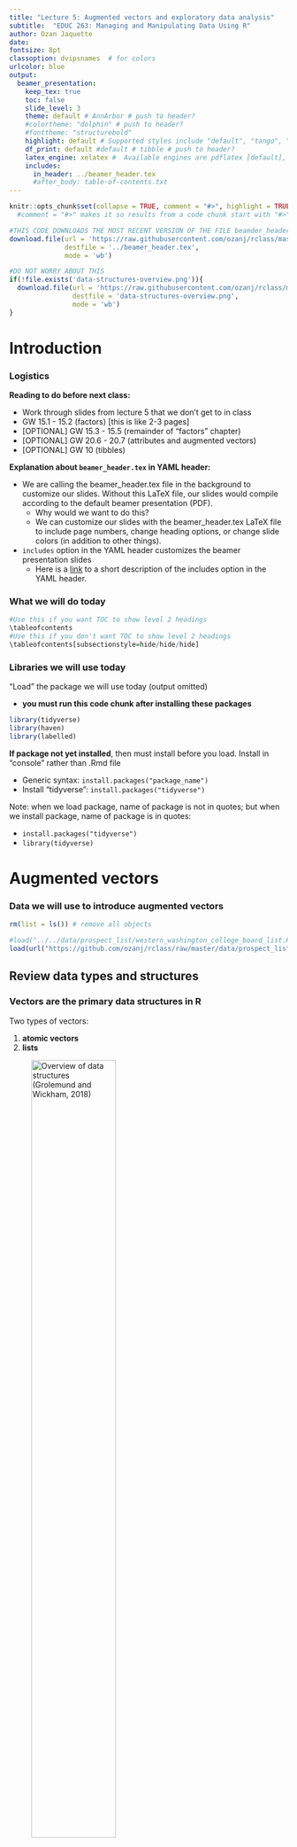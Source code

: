 ```yaml
---
title: "Lecture 5: Augmented vectors and exploratory data analysis"
subtitle:  "EDUC 263: Managing and Manipulating Data Using R"
author: Ozan Jaquette
date: 
fontsize: 8pt
classoption: dvipsnames  # for colors
urlcolor: blue
output:
  beamer_presentation:
    keep_tex: true
    toc: false
    slide_level: 3
    theme: default # AnnArbor # push to header?
    #colortheme: "dolphin" # push to header?
    #fonttheme: "structurebold"
    highlight: default # Supported styles include "default", "tango", "pygments", "kate", "monochrome", "espresso", "zenburn", and "haddock" (specify null to prevent syntax highlighting); push to header
    df_print: default #default # tibble # push to header?    
    latex_engine: xelatex #  Available engines are pdflatex [default], xelatex, and lualatex; The main reasons you may want to use xelatex or lualatex are: (1) They support Unicode better; (2) It is easier to make use of system fonts.
    includes:
      in_header: ../beamer_header.tex
      #after_body: table-of-contents.txt 
---
```


```r
knitr::opts_chunk$set(collapse = TRUE, comment = "#>", highlight = TRUE)
  #comment = "#>" makes it so results from a code chunk start with "#>"; default is "##"
```

```r
#THIS CODE DOWNLOADS THE MOST RECENT VERSION OF THE FILE beamder_header.tex AND SAVES IT TO THE DIRECTORY ONE LEVEL UP FROM THIS .RMD LECTURE FILE
download.file(url = 'https://raw.githubusercontent.com/ozanj/rclass/master/lectures/beamer_header.tex', 
              destfile = '../beamer_header.tex',
              mode = 'wb')
```

```r
#DO NOT WORRY ABOUT THIS
if(!file.exists('data-structures-overview.png')){
  download.file(url = 'https://raw.githubusercontent.com/ozanj/rclass/master/lectures/lecture5/data-structures-overview.png', 
                destfile = 'data-structures-overview.png',
                mode = 'wb')
}
```

# Introduction


### Logistics

__Reading to do before next class:__

- Work through slides from lecture 5 that we don't get to in class
- GW 15.1 - 15.2 (factors) [this is like 2-3 pages]
- [OPTIONAL] GW 15.3 - 15.5 (remainder of "factors" chapter)
- [OPTIONAL] GW 20.6 - 20.7 (attributes and augmented vectors)
- [OPTIONAL] GW 10 (tibbles)

__Explanation about `beamer_header.tex` in YAML header:__

- We are calling the beamer_header.tex file in the background to customize our slides. Without this LaTeX file, our slides would compile according to the default beamer presentation (PDF).  
    - Why would we want to do this?  
    - We can customize our slides with the beamer_header.tex LaTeX file to include page numbers, change heading options, or change slide colors (in addition to other things). 
- `includes` option in the YAML header customizes the beamer presentation slides  
    - Here is a [link](https://bookdown.org/yihui/rmarkdown/pdf-document.html#latex-options) to a short description of the includes option in the YAML header.  



### What we will do today

\tableofcontents

```r
#Use this if you want TOC to show level 2 headings
\tableofcontents
#Use this if you don't want TOC to show level 2 headings
\tableofcontents[subsectionstyle=hide/hide/hide]
```

### Libraries we will use today

"Load" the package we will use today (output omitted)

- __you must run this code chunk after installing these packages__
```r
library(tidyverse)
library(haven)
library(labelled)
```
__If package not yet installed__, then must install before you load. Install in "console" rather than .Rmd file

- Generic syntax: `install.packages("package_name")`
- Install "tidyverse": `install.packages("tidyverse")`

Note: when we load package, name of package is not in quotes; but when we install package, name of package is in quotes:

- `install.packages("tidyverse")`
- `library(tidyverse)`

# Augmented vectors

### Data we will use to introduce augmented vectors

```r
rm(list = ls()) # remove all objects

#load("../../data/prospect_list/western_washington_college_board_list.RData")
load(url("https://github.com/ozanj/rclass/raw/master/data/prospect_list/wwlist_merged.RData"))

```

## Review data types and structures

### __Vectors__ are the primary data structures in R

\medskip

Two types of vectors:

1. __atomic vectors__
1. __lists__

\medskip

![Overview of data structures (Grolemund and Wickham, 2018)](data-structures-overview.png){width=60%}

### Review data structures: atomic vectors


\medskip An __atomic vector__ is a collection of values

- each value in an atomic vector is an __element__
- all elements within vector must have same __data type__

```r
(a <- c(1,2,3)) # parentheses () assign and print object in one step
length(a)
typeof(a)
str(a)
```

Can assign __names__ to vector elements, creating a __named atomic vector__

```r
(b <- c(v1=1,v2=2,v3=3))
length(b)
typeof(b)
str(b)
```

### Review data structures: lists

\medskip

- Like atomic vectors, __lists__ are objects that contain __elements__
- However, __data type__ can differ across elements within a list
    - an element of a list can be another list


```r
list_a <- list(1,2,"apple")
typeof(list_a)
length(list_a)
str(list_a)

list_b <- list(1, c("apple", "orange"), list(1, 2))
length(list_b)
str(list_b)
```

### Review data structures: lists

Like atomic vectors, elements within a list can be named, thereby creating a __named list__

```r
# not named
str(list_b) 

# named
list_c <- list(v1=1, v2=c("apple", "orange"), v3=list(1, 2, 3))
str(list_c) 
```

### Review data structures: a data frame is a list

A __data frame__ is a list with the following characteristics:

- All the elements must be __vectors__ with the same __length__
- Data frames are __augmented lists__ because they have additional __attributes__ [described later]

```r
#a regular list
list_d <- list(col_a = c(1,2,3), col_b = c(4,5,6), col_c = c(7,8,9))
typeof(list_d)
str(list_d)

#a data frame
df_a <- data.frame(col_a = c(1,2,3), col_b = c(4,5,6), col_c = c(7,8,9))
typeof(df_a)
str(df_a)
```
## Attributes and augmented vectors

### Atomic vectors versus augmented vectors

__Atomic vectors__ [our focus so far]

- I think of atomic vectors as "just the data"
- Atomic vectors are the building blocks for augmented vectors

__Augmented vectors__

- __Augmented vectors__ are atomic vectors with additional __attributes__ attached

__Attributes__

- __Attributes__ are additional "metadata" that can be attached to any object (e.g., vector or list)
- Examples of some important attributes in R:
    - __Names__: name the elements of a vector (e.g., variable names)
    - __value labels__: character labels (e.g., "Charter School") attached to numeric values
    - __Object class__: How object should be treated by object oriented programming language [discussed below]

__Main takaway__:

- Augmented vectors are atomic vectors (just the data) with additional attributes attached

### Attributes in vectors

Identify attributes in any object using the `attributes()` function

```r
#vector with no attributes
vector1 <- c(1,2,3,4)
vector1
attributes(vector1)

#vector with name attributes
vector2 <- c(a = 1, b= 2, c= 3, d = 4)
vector2
attributes(vector2)
```


### Attributes in lists

```r
#no attributes
list1 <- list(c(1,2,3), c(4,5,6))
attributes(list1)

#list with attributes
list2 <- list(col_a = c(1,2,3), col_b = c(4,5,6))
str(list2)
attributes(list2)

#data frame with attributes
list3 <- data.frame(col_a = c(1,2,3), col_b = c(4,5,6))
str(list3)
attributes(list3)
```
## Object class

### Object class

\medskip 
Every object in R has a __class__

- Object class defines rules for how object can be treated by object oriented programming language (e.g., which functions you can apply to object)
- class is an __attribute__ of an object

Identify the class of an object using the `class()` function
```r
(vector2 <- c(a = 1, b= 2, c= 3, d = 4))
class(vector2)
```

When I encounter a new object I often investigate object by applying `typeof()`, `class()`, and `attributes()` functions to that object
```r
vector2
typeof(vector2)
class(vector2)
attributes(vector2)
```

### Object class

Why is __class__ important?

- Specific functions usually work with only particular __classes__ of objects
    - e.g., "date"" functions usually only work on objects with a date class
    - "string" functions usually only work with on objects with a character class
    - Functions that do mathematical computation usually work on objects with a numeric class
- Note: functions care about object __class__, not object __type__

object with `numeric` class (output omitted)
```r
str(wwlist)

typeof(wwlist$med_inc_zip)
class(wwlist$med_inc_zip)
sum(wwlist$med_inc_zip[1:10], na.rm = TRUE) # numeric function

# load library with date functions
library(lubridate)
#Sys.setenv(TZ="America/Los_Angeles") #setting time zone to Los Angeles time
year(wwlist$med_inc_zip[1:10]) # date function
```
### Object class

Why is __class__ important?

- Specific functions usually work with only particular __classes__ of objects
- Note: functions care about object __class__, not object __type__

Object with `character` class
```r
str(wwlist$hs_city)
typeof(wwlist$hs_city)
class(wwlist$hs_city)

tolower(wwlist$hs_city[1:10]) # string function
sum(wwlist$hs_city, na.rm = TRUE) # numeric function
```


Object with a date class
```r
typeof(wwlist$receive_date)
class(wwlist$receive_date)

year(wwlist$receive_date[1:10]) # date function
sum(wwlist$receive_date) # numeric function

```

### Class and object oriented programming

Definition of object oriented programming from this [LINK](https://www.webopedia.com/TERM/O/object_oriented_programming_OOP.html)

> "Object-oriented programming (OOP) refers to a type of computer programming in which programmers define not only the data type of a data structure, but also the types of operations (functions) that can be applied to the data structure."

Object __class__ is fundamental to object oriented programming because:

- object class determines which functions can be applied to the object
- object class also determines what those functions do to the object

Many different object classes exist in R

- we can also create our own classes
- but in this course we will work with classes that have been created by others

## Class == factor

### Factors

__Factors__ are an object _class_ used to display categorical data (e.g., marital status)

- A factor is an __augmented vector__ built by attaching a "levels" attribute to an (atomic) integer vectors

Usually, we would prefer a categorical variable (e.g., race, school type) to be a factor variable rather than a character variable

- So far in the course I have made all categorical variables character variables because we had not introduced factors yet

Below, I'll create a factor version of the character variable `ethn_code` 

- (don't worry about understanding this code; I'll explain it later)
```r
str(wwlist$ethn_code)
class(wwlist$ethn_code)
# create factor var; tidyverse approach
wwlist <- wwlist %>% mutate(ethn_code_fac = factor(ethn_code)) 
#wwlist$ethn_code_fac <- factor(wwlist$ethn_code) # base r approach

str(wwlist$ethn_code_fac)
```
### Factors

A factor is an __augmented vector__ built by attaching a "levels" attribute to an (atomic) integer vector

Compare (character) `ethn_code` to (factor) `ethn_code_fac` (output omitted)
```r
#character var
typeof(wwlist$ethn_code)
class(wwlist$ethn_code)
str(wwlist$ethn_code)
attributes(wwlist$ethn_code)

#factor var
typeof(wwlist$ethn_code_fac)
class(wwlist$ethn_code_fac)
str(wwlist$ethn_code_fac)
attributes(wwlist$ethn_code_fac)
```

__Main takeaway__

- `ethn_code_fac` has `type=integer` and `class=factor` because the variable has a "levels" attribute
- Underlying data are integers but levels attribute is used to display the data.
```r
wwlist$ethn_code_fac[1:4] # print first few obs of ethn_code_fac
```



### Working with factor variables

```r
attributes(wwlist$ethn_code_fac)
```
Refer to categories of a factor by the values of the __level attribute__ rather than the underlying values of the variable

__Task__

- count the number of prospects in object `wwlist` who identify as "white"
```r
# referring to variable value; this doesn't work
wwlist %>% filter(ethn_code_fac==10) %>% count 

#referring to value of level attribute; this works
wwlist %>% filter(ethn_code_fac=="white") %>% count 

```

### Working with factor variables

__Task__

- count the number of prospects in object `wwlist` who identify as "white"

If you want to refer to underlying values, then apply `as.integer()` function to the factor variable
```r
attributes(wwlist$ethn_code_fac)
wwlist %>% filter(as.integer(ethn_code_fac)==10) %>% count 
```
### How to identify the variable values associated with factor levels

Let's create a factor version of the character variable `psat_range`
```r
wwlist <- wwlist %>% mutate(psat_range_fac = factor(psat_range)) # create factor var;
```

Run below code in console rather than code chunk to see values associated with each factor
```r
wwlist %>% count(psat_range_fac)
attributes(wwlist$psat_range_fac)
```

Once you know values associated with factor, you can filter based on values
```r
wwlist %>% filter(as.integer(psat_range_fac)==4) %>% count()
```

Or you can just filter based on value of __factor levels__
```r
wwlist %>% filter(psat_range=="1270-1520") %>% count()
```

### Creating factor variables from character variables or from integer variables

See Appendix

### Factor student exercise   

1. After running the code below, use `typeof`, `class`, `str`, and `attributes` functions to check the new variable `receive_year`  
2. Create a factor variable from the input variable `receive_year` and name it `receive_year_fac`  
3. Run the same functions (`typeof`, `class`, etc.) from the first question using the new variable you created  
4. Get a count of `receive_year_fac`. __hint:__ you could also run this in the console to see values associated with each factor

Run this code to create a year variable from the input variable "receive_date"
```r
#wwlist %>% glimpse()

library(lubridate) #load library if you haven't already
wwlist <- wwlist %>%
  mutate(receive_year = year(receive_date)) #creating year variable with the lubricate package

#Check variable
wwlist %>% 
  count(receive_year)

wwlist %>%
  group_by(receive_year) %>% 
  count(receive_date)

```


### Factor student exercise solutions   
1. Use `typeof`, `class`, `str`, and `attributes` functions to check the new variable `receive_year`  
```r
typeof(wwlist$receive_year)
class(wwlist$receive_year)
str(wwlist$receive_year)
attributes(wwlist$receive_year) 
```

### Factor student exercise solutions  
2. Now create a factor variable from the input variable `receive_year` and name it `receive_year_fac` 
```r
# create factor var; tidyverse approach
wwlist <- wwlist %>%
  mutate(receive_year_fac = factor(receive_year))  

```

### Factor student exercise solutions 
3. Run the same functions (`typeof`, `class`, etc.) from the first question using the new variable you created  
```r
typeof(wwlist$receive_year_fac)
class(wwlist$receive_year_fac)
str(wwlist$receive_year_fac)
attributes(wwlist$receive_year_fac)   
```

### Factor student exercise solutions 
4. Get a count of `receive_year_fac`. __hint:__ you could also run this in the console to see values associated with each factor
```r
wwlist %>%
  count(receive_year_fac)
```


## Class == labelled

### Data we will use to introduce `labelled` class

High school longitudinal surveys from National Center for Education Statistics (NCES)

- Follow U.S. students from high school through college, labor market

We will be working with [High School Longitudinal Study of 2009 (HSLS:09)](https://nces.ed.gov/surveys/hsls09/index.asp)

- Follows 9th graders from 2009
- Data collection waves
      - Base Year (2009)
      - First Follow-up (2012)
      - 2013 Update (2013)
      - High School Transcripts (2013-2014)
      - Second Follow-up (2016)    

### `haven` package

[`haven`](https://haven.tidyverse.org/), which is part of __tidyverse__, "enables R to read and write various data formats" from the following statistical packages: 

- SAS
- SPSS
- Stata

When using `haven` to read data, resulting R objects have these characteristics:

- Are __tibbles__, a particular type of data frame we discuss future weeks
- Transform variables with "value labels" into the `labelled()` class [our focus today]
    - `labelled` is an object __class__ created by folks who created `haven` package
    - `labelled` is an object class, just like `factor` is an object class
    - `labelled` and `factor` classes are both viable alternatives for categorical variables
    - Helpful description of `labelled` class  [HERE](https://haven.tidyverse.org/articles/semantics.html)
- Dates and times converted to R date/time classes
- Character vectors not converted to factors

### `haven` package

Use `read_dta()` function from `haven` to import Stata dataset into R
```r
hsls <- read_dta(file="https://github.com/ozanj/rclass/raw/master/data/hsls/hsls_stu_small.dta")
```

Let's examine the data [you __must__ run this code chunk]
```r
names(hsls)
names(hsls) <- tolower(names(hsls)) # convert names to lowercase
names(hsls)

str(hsls) # ugh

str(hsls$s3classes)
attributes(hsls$s3classes)
typeof(hsls$s3classes)
class(hsls$s3classes)
```

### `labelled` package

Purpose of the `labelled` package is to work with data imported from SPSS/Stata/SAS using the `haven` package. 

- In particular, `labelled` package creates functions to work with objects that have `labelled` class
- From package documentation: "purpose of the `labelled` package is to provide functions to manipulate _metadata_ as variable labels, value labels and defined missing values using the `labelled` class and the `label` attribute introduced in `haven` package.
- More info on the `labelled` package: [LINK](https://cran.r-project.org/web/packages/labelled/vignettes/intro_labelled.html)

Functions in `labelled` package

- [Full list](https://www.rdocumentation.org/packages/labelled/versions/1.1.0)
- A couple relevant functions
    - `val_labels`: get or set variable _value labels_
    - `var_label`: get or set a _variable label_

```r
attributes(hsls$s3classes)

hsls %>% select(s3classes) %>% var_label()
hsls %>% select(s3classes) %>% val_labels()
```
### Core concepts for understanding `labelled` class [SKIP]

__atomic vectors (and lists)__ the underlying data

- data structures: vector or list
- data type: numeric (integer or double); character; logical
```r
typeof(hsls$s3classes)
```

__augmented vectors__ are atomic vectors with __attributes__ attached

__attributes__ are "metadata" attached to an object. Examples

- __names__: names of elements of a vector or list (e.g., variable names)
- __levels__: display output associated with values of a factor variable
- __class__: e.g., factor, labelled

```r
attributes(hsls$s3classes)
```
__class__ is an object oriented programming concept. The `class` of an object determines which functions can be applied to the object and what those functions do

- e.g., can't apply `sum()` to an object where `class=character`

### What is `labelled` class?

\medskip

- `labelled` is an object class created by the `haven` package for importing variables from SAS/SPSS/Stata that have __value labels__
- __value labels__ [in Stata] are labels attached to specific values of a variable:
    - e.g., variable value `1` attached to value label "married", `2`="single", `3`="divorced"
- Variables in an R data frame with `class==labelled`:
    - data `type` can be numeric(double) or character
    - To see `value labels` associated with each value:
        - `attr(data_frame_name$variable_name,"labels")`
        - e.g., `attr(hsls$s3classes,"labels")`

Let's investigate the attributes of `hsls$s3classes`
```r
typeof(hsls$s3classes)
class(hsls$s3classes)
str(hsls$s3classes)
attributes(hsls$s3classes)
```
use `attr(object_name,"attribute_name")` to refer to each attribute
```r
attr(hsls$s3classes,"label")
attr(hsls$s3classes,"labels")
attr(hsls$s3classes,"class")
attr(hsls$s3classes,"format.stata")
```

### Working with `labelled` class data

\medskip

Show variable labels (`var_label`); and show value labels (`val_labels`)
```r
hsls %>% select(s3classes,s3clglvl) %>% var_label #show variable label
hsls %>% select(s3classes,s3clglvl) %>% val_labels #show value labels
```

Create frequency tables with `labelled` class variables using `count()`

- Default setting is to show variable __values__ not __value labels__
```r
hsls %>% count(s3classes)
#investigate the object created
hsls_freq_temp <- hsls %>% count(s3classes)
hsls_freq_temp
rm(hsls_freq_temp)
```

To make frequency table show __value labels__ add `%>% as_factor()` to pipe

- `as_factor()` is function from `haven` that converts an object to a factor
```r
hsls %>% count(s3classes) %>% as_factor()
#investigate the object created
hsls_freq_temp <- hsls %>% count(s3classes)  %>% as_factor()
hsls_freq_temp
rm(hsls_freq_temp)
```
### Working with `labelled` class data

To isolate values of `labelled` class variables in `filter()` function:

- refer to variable __value__, not the __value label__

__Task__ 

- how many observations in var `s3classes` associated with "Unit non-response"
- how many observations in var `s3classes` associated with "Yes"

General steps to follow: 

1. investigate object
1. use filter to isolate desired observations

Investigate object
```r
class(hsls$s3classes)
hsls %>% select(s3classes,s3clglvl) %>% var_label #show variable label
hsls %>% count(s3classes) # freq table, values
hsls %>% count(s3classes) %>% as_factor() # freq table, value labels
```

filter specific values
```r
hsls %>% filter(s3classes==-8) %>% count() # -8 = unit non-response
hsls %>% filter(s3classes==1) %>% count() # 1 = yes
```

### Labelled student exercise

1. Get variable and value labels of `s3hs`  
2. Get a count of the variable showing the values and the value labels. __hint__ use factor()  
3. Filter if value is associated with "Missing"  
4. Filter if value is associated with "Missing" or "Unit non-response"

### Labelled student exercise solutions
1. Get variable and value labels of `s3hs` 
```r
hsls %>% 
  select(s3hs) %>% 
  var_label() 

hsls %>% 
  select(s3hs) %>% 
  val_labels()
```

### Labelled student exercise solutions
2. Get a count of the variable `s3hs` showing the value labels. __hint__ use factor()

```r
hsls %>% 
  count(s3hs) 

hsls %>% 
  count(s3hs) %>% 
  as_factor() 

```

### Labelled student exercise solutions
3. Filter if value is associated with "Missing"
```r
hsls %>%
  filter(s3hs== -9) %>% 
  count()
```

### Labelled student exercise solutions  
4. Filter if value is associated with "Missing" or "Unit non-response"
```r
hsls %>%
  filter(s3hs== -9 | s3hs== -8) %>% 
  count()
```


## Comparing labelled class to factor class

### Comparing `class==labelled` to `class==factor`

|  | `class==labelled` | `class==factor`
|---|----------|-------------|
| data type  |    numeric or character   | integer |
| name of value label attribute | labels | levels |
| refer to data using | variable values | levels attribute |

    
### Converting `class==labelled` to `class==factor`

The `as_factor()` function from `haven` package converts variables with `class==labelled` to `class==factor`

- Can be used for descriptive statistics
```r
hsls %>% select(s3classes) %>% count(s3classes) %>% as_factor()
```

- Can create object with some or all `labelled` vars converted to `factor`
```r
hsls_f <- as_factor(hsls,only_labelled = TRUE)
```

Let's examine this object
```r
glimpse(hsls_f)
hsls_f %>% select(s3classes,s3clglvl) %>% str()
typeof(hsls_f$s3classes)
class(hsls_f$s3classes)
attributes(hsls_f$s3classes)

hsls_f %>% select(s3classes) %>% var_label()
hsls_f %>% select(s3classes) %>% val_labels()
```

### Working with `class==factor` data

Showing values associated with factor levels
```r
hsls_f %>% count(s3classes)
```

In code, refer `level` attribute not variable value
```r
hsls_f %>% filter(s3classes=="Yes") %>% count(s3classes)
```



# Exploratory data analysis (EDA)

### What is exploratory data analysis (EDA)?

The [Towards Data Science](https://towardsdatascience.com/exploratory-data-analysis-8fc1cb20fd15) website has a nice definition of EDA:

> "Exploratory Data Analysis refers to the critical process of performing initial investigations on data so as to discover patterns,to spot anomalies,to test hypothesis and to check assumptions with the help of summary statistics" 

__This course focuses on "data management":__

- investigating and cleaning data for the purpose of creating analysis variables
- Basically, everything that happens __before__ you conduct analyses

__I think about "exploratory data analysis for data quality"__

- Investigating values and patterns of variables from "input data"
- Identifying and cleaning errors or values that need to be changed
- Creating analysis variables
- Checking values of analysis variables agains values of input variables

### How we will teach exploratory data analysis

Will teach exploratory data analysis (EDA) in two sub-sections:

1. Introduce "Tools of EDA": 
    - Demonstrate code to investigate variables and relatioship between variables
    - I'll focus on the __tidyverse__ approach rather than __base R__    
    - Most of these tools are just the application of programming skills you have already learned
1. Provide "Guidelines for EDA"
    - Less about coding, more about practices you should follow and mentality necessary to ensure high data quality

## Tools for EDA


### Tools of EDA

__To do EDA for data quality, must master the following tools:__

- \medskip __Select, sort, filter, and print__ in order to see data patterns, anomolies
    - Select and sort particular values of particular variables
    - Print particular values of particular variables
- __One-way descriptive analyses__ (i.e,. focus on one variable)
    - Descriptive analyses for continuous variables
    - Descriptive analyses for discreet/categorical variables
- __Two-way descriptive analyses__ (relationship between two variables)
    - Categorical by categorical
    - Categorical by continuous
    - Continuous by continuous

Whenever using any of these tools, __pay close attention to missing values and how they are coded__

- Often, the "input" variables don't code missing values as `NA` 
- Especially when working with survey data, missing values coded as a negative number (e.g., `-9`,`-8`,`-4`) with different negative values representing different reasons for data being missing
- sometimes missing values coded as very high positive numbers
- Therefore, important to investigate input vars prior to creating analysis vars

### Tools of EDA

First, Let's create a smaller version of the HSLS:09 dataset
```r
#hsls %>% var_label()
hsls_small <- hsls %>%
  select(stu_id,x3univ1,x3sqstat,x4univ1,x4sqstat,s3classes,
         s3work,s3focus,s3clgft,s3workft,s3clgid,s3clgcntrl,
         s3clglvl,s3clgsel,s3clgstate,s3proglevel,x4evrappclg,
         x4evratndclg,x4atndclg16fb,x4ps1sector,x4ps1level,
         x4ps1ctrl,x4ps1select,x4refsector,x4reflevel,x4refctrl,
         x4refselect, x2sex,x2race,x2paredu,x2txmtscor,x4x2ses,x4x2sesq5)
```

```r
names(hsls_small)
hsls_small %>% var_label()
```


### Tools of EDA: select, sort, filter, and print

We've already know `select()`, `arrange()`, `filter()` 

\medskip Select, sort, and print specific vars
```r
#sort and print
hsls_small %>% arrange(desc(stu_id)) %>% 
  select(stu_id,x3univ1,x3sqstat,s3classes,s3clglvl)

#investigate variable attributes
hsls_small %>% arrange(desc(stu_id)) %>% 
  select(stu_id,x3univ1,x3sqstat,s3classes,s3clglvl) %>% str()

#print observations with value labels rather than variable values
hsls_small %>% arrange(desc(stu_id)) %>% 
  select(stu_id,x3univ1,x3sqstat,s3classes,s3clglvl) %>% as_factor()
```
Sometimes helpful to increase the number of observations printed
```r
class(hsls_small) #it's a tibble, which is the "tidyverse" version of a data frame
options(tibble.print_min=50) 
# execute this in console
hsls_small %>% arrange(desc(stu_id)) %>%
  select(stu_id,x3univ1,x3sqstat,s3classes,s3clglvl)
options(tibble.print_min=10) # set default printing back to 10 lines
```

### One-way descriptive stats for continuous vars, Base R approach [SKIP]

```r
mean(hsls_small$x2txmtscor)
sd(hsls_small$x2txmtscor)

#Careful: summary stats include value of -8!
min(hsls_small$x2txmtscor)
max(hsls_small$x2txmtscor)
```
Be careful with `NA` values
```r
#Create variable replacing -8 with NA
hsls_small_temp <- hsls_small %>% 
  mutate(x2txmtscorv2=ifelse(x2txmtscor==-8,NA,x2txmtscor))
hsls_small_temp %>% filter(is.na(x2txmtscorv2)) %>% count(x2txmtscorv2)

mean(hsls_small_temp$x2txmtscorv2)
mean(hsls_small_temp$x2txmtscorv2, na.rm=TRUE)
rm(hsls_small_temp)
```
### One-way descriptive stats for continuous vars, Tidyverse approach

Use `summarise_at()`, a variation of `summarise()`, to make descriptive stats

- explain `.args=list(na.rm=TRUE)` on following slides

__Task__:

- calculate descriptive stats for `x2txmtscor`, math test score
```r
#?summarise_at
hsls_small %>% select(x2txmtscor) %>% var_label()
hsls_small %>% 
  summarise_at(
    .vars = vars(x2txmtscor),
    .funs = funs(mean, sd, min, max, .args=list(na.rm=TRUE))
  )
```

### One-way descriptive stats for continuous vars, Tidyverse approach

Can calculate descriptive stats for more than one variable at a time

__Task__:

- calculate descriptive stats for `x2txmtscor`, math test score, and `x4x2ses`, socioeconomic index score


```r
hsls_small %>% select(x2txmtscor,x4x2ses) %>% var_label()

hsls_small %>% 
  summarise_at(
    .vars = vars(x2txmtscor,x4x2ses),
    .funs = funs(mean, sd, min, max, .args=list(na.rm=TRUE))
  )
```

### One-way descriptive stats for continuous vars, Tidyverse approach

"Input vars" in survey data often have negative values for missing/skips
```r
hsls_small %>% filter(x2txmtscor<0) %>% count(x2txmtscor)
```

R includes those negative values when calculating stats; you don't want this

- Solution: create version of variable that replaces negative values with `NA`
```r
hsls_small %>% mutate(x2txmtscor_na=ifelse(x2txmtscor<0,NA,x2txmtscor)) %>%
  summarise_at(
    .vars = vars(x2txmtscor_na),
    .funs = funs(mean, sd, min, max, .args=list(na.rm=TRUE))
  )
```
What if you didn't include `.args=list(na.rm=TRUE)`?
```r
hsls_small %>% mutate(x2txmtscor_na=ifelse(x2txmtscor<0,NA,x2txmtscor)) %>%
  summarise_at(
    .vars = vars(x2txmtscor_na),
    .funs = funs(mean, sd, min, max))
```


### One-way descriptive stats for continuous vars, Tidyverse approach

How to identify these missing/skip values if you don't have a codebook?

- `count()` combined with `filter()` helpful for finding extreme values of continuous vars, which are often associated with missing or skip

```r
#variable x2txmtscor
hsls_small %>% filter(x2txmtscor<0) %>% 
  count(x2txmtscor)

#variable s3clglvl
hsls_small %>% select(s3clglvl) %>% var_label()

hsls_small %>% filter(s3clglvl<0) %>%
  count(s3clglvl)
```

### One-way descriptive stats student exercise

1. Using the object `hsls`, identify variable type, variable class, and check the variable vakyes and value labels of `x4ps1start`
    - variable `x4ps1start` identifies month and year student first started postsecondary education
    - **Note**: This variable is a bit counterintuitive.
        - e.g., the value `201105` refers to May 2011
2. Get a frequency count of the variable `x4ps1start`  
3. Get a frequency count of the variable, but this time only observations that have negative values __hint__: use filter()  
4. Create a new version of the variable `x4ps1start_na` that replaces negative values with NAs and use `summarise_at()` to get the min and max value.  



### One-way descriptive stats student exercise solutions
\medskip

1. Using the object `hsls`, identify variable type, variable class, and check the variable vakyes and value labels of `x4ps1start`
```r
typeof(hsls$x4ps1start)
class(hsls$x4ps1start)

hsls %>% select(x4ps1start) %>% var_label()

hsls %>% select(x4ps1start) %>% val_labels()
```

### One-way descriptive stats student exercise solutions  
2. Get a frequency count of the variable `x4ps1start` 
```r
hsls %>%
  count(x4ps1start)
```

### One-way descriptive stats student exercise solutions
3. Get a frequency count of the variable, but this time only observations that have negative values __hint__: use filter()  
```r
hsls %>% 
  filter(x4ps1start<0) %>% 
  count(x4ps1start)
```

### One-way descriptive stats student exercise solutions
4. Create a new version `x4ps1start_na` of the variable `x4ps1start` that replaces negative values with NAs and use `summarise_at()` to get the min and max value.
```r
hsls %>% mutate(x4ps1start_na=ifelse(x4ps1start<0,NA,x4ps1start)) %>%
  summarise_at(
    .vars = vars(x4ps1start_na),
    .funs = funs(min, max, .args=list(na.rm=TRUE))
  )
```

### One-way descriptive stats for discrete/categorical vars, Tidyverse approach

Use `count()` to investigate values of discreet or categorical variables

For variables where `class==labelled`
```r
class(hsls_small$s3classes)
#show counts of variable values
hsls_small %>% count(s3classes)
#show counts of value labels
hsls_small %>% count(s3classes) %>% as_factor()
```

- I like `count()` because the default setting is to show `NA` values too!
```r
hsls_small %>% mutate(s3classes_na=ifelse(s3classes<0,NA,s3classes)) %>% 
  count(s3classes_na)
```

Simultaneously show both values and value labels on count tables for `class==labelled`

- requires some concepts/functions we haven't introduced
```r
x <- hsls_small %>% count(s3classes)
y <- hsls_small %>% count(s3classes) %>% as_factor()
bind_cols(x[,1], y)
```

### One-way descriptive stats for factor vars [OPTIONAL/SKIP]

For variables where `class==factor`

- Note: data frame object `hsls_f` created in previous section

```r
#use variable from the hsls data frame where vars are factors
typeof(hsls_f$s3classes)
class(hsls_f$s3classes)
attributes(hsls_f$s3classes)

#show frequency table
hsls_f %>% count(s3classes)

#Create VAR that converts different types of missing to NA and then create frequency table

#note: within ifelse() used levels(s3classes)[s3classes]) rather than s3classes  to show attribute levels not values
hsls_f %>% mutate(s3classes_f=ifelse(s3classes %in% c("Missing","Unit non-response"),NA,levels(s3classes)[s3classes])) %>% 
  count(s3classes_f)
```


### Relationship between variables, categorical by categorical

Two-way frequency table, called "cross tabulation", important for data quality

- When you create categorical analysis var from single categorical "input" var  
    - Two-way tables show us whether we did this correctly  
- Two-way tables helpful for understanding skip patterns in surveys

__key to syntax__

- `group_by(var1) %>% count(var2)`
- play around with which variable is `var1` and which variable is `var2`

__Task__: 

- Create a two-way table between `s3classes` and `s3clglvl`
```r
hsls_small %>% select(s3classes,s3clglvl) %>% var_label()

hsls_small %>% group_by(s3classes) %>% count(s3clglvl) # show values
hsls_small %>% group_by(s3classes) %>% count(s3clglvl) %>% as_factor() # show value labels
```

### Relationship between variables, categorical by categorical

Two-way frequency table, also called "cross tabulation"

What if one of the variables has `NAs`?

- Table created by `group_by()` and `count()` shows `NAs`!

__Task__: 

- Create a version of `s3classes` called `s3classes_na` that changes negative values to `NA`
- Create a two-way table between `s3classes_na` and `s3clglvl`
```r
hsls_small %>% 
  mutate(s3classes_na=ifelse(s3classes<0,NA,s3classes)) %>%
  group_by(s3classes_na) %>% count(s3clglvl)

#example where we create some NA obs in the second variable
hsls_small %>% 
  mutate(s3classes_na=ifelse(s3classes<0,NA,s3classes),
         s3clglvl_na=ifelse(s3clglvl==-7,NA,s3clglvl)) %>%
  group_by(s3classes_na) %>% count(s3clglvl_na)
```
### Relationship between variables, categorical by categorical [SKIP]

Tables above are pretty ugly

Use the `spread()` function from `tidyr` package to create table with one variable as columns and the other variable as rows

- The variable you place in `spread()` will be columns
- We learn `spread()` function next week

```r
hsls_small %>% group_by(s3classes) %>% count(s3clglvl) %>% 
  spread(s3classes, n)

hsls_small %>% group_by(s3classes) %>% count(s3clglvl) %>% 
  as_factor() %>%  spread(s3classes, n)
hsls_small %>% group_by(s3classes) %>% count(s3clglvl) %>% 
  as_factor() %>%  spread(s3clglvl, n)
```

### Relationship between variables, categorical by continuous

Investigating relationship between multiple variables is a little tougher when at least one of the variables is continuous

__Conditional mean__ (like regression with continuous Y and one categorical X):

- Shows average values of continous variables within groups
- Groups are defined by your categorical variable(s)

__key to syntax__

- `group_by(categorical_var) %>% summarise_at(.vars = vars(continuous_var)`

__Task__

- Calculate mean math score, `x2txmtscor`, for each value of parental education, `x2paredu`

```r
#first, investigate parental education
hsls_small %>% count(x2paredu)
hsls_small %>% count(x2paredu) %>% as_factor

# using dplyr to get average math score by parental education level
hsls_small %>% group_by(x2paredu) %>%
    summarise_at(.vars = vars(x2txmtscor),
                 .funs = funs(mean, .args = list(na.rm = TRUE))) %>%
    as_factor()
```

### Relationship between variables, categorical by continuous

__Task__

- Calculate mean math score, `x2txmtscor`, for each value of `x2paredu`

For checking data quality, helpful to calculate other stats besides mean
```r
hsls_small %>% group_by(x2paredu) %>%
    summarise_at(.vars = vars(x2txmtscor),
                 .funs = funs(mean, min, max, .args = list(na.rm = TRUE))) %>%
    as_factor()

```
Always Investigate presence of missing/skip values
```r
hsls_small %>% filter(x2paredu<0) %>% count(x2paredu)
hsls_small %>% filter(x2txmtscor<0) %>% count(x2txmtscor)
```

Replace `-8` with `NA` and re-calculate conditional stats
```r
hsls_small %>% 
  mutate(x2paredu_na=ifelse(x2paredu<0,NA,x2paredu),
         x2txmtscor_na=ifelse(x2txmtscor<0,NA,x2txmtscor)) %>% 
  group_by(x2paredu_na) %>%
  summarise_at(.vars = vars(x2txmtscor_na),
               .funs = funs(mean, min, max, .args = list(na.rm = TRUE))) %>%
  as_factor()
```
### Student exercise

Can use same approach to calculate conditional mean by multiple `group_by()` variables

- Just add additional variables within `group_by()`

1. Calculate mean math test score (`x2txmtscor`), for each combination of parental education (`x2paredu`) and sex (`x2sex`).  


### Student exercise solution  
1. Calculate mean math test score (`x2txmtscor`), for each combination of parental education (`x2paredu`) and sex (`x2sex`)
```r
#hsls_small %>% count(x2sex)

hsls_small %>%
  group_by(x2paredu,x2sex) %>%
  summarise_at(.vars = vars(x2txmtscor),
               .funs = funs(mean, .args = list(na.rm = TRUE))) %>%
  as_factor()
```

## Guidelines for EDA

### Guidelines for "EDA for data quality"

Assme that your goal in "EDA for data quality" is to investigate "input" data sources and create "analysis variables"

- Usually, your analysis dataset will incorporate multiple sources of input data, including data you collect (primary data) and/or data collected by others (secondary data)

While this is not a linear process, these are the broad steps I follow 

1. Understand how input data sources were created
    - e.g., when working with survey data, have survey questionnaire and codebooks on hand
1. For each input data source, identify the "unit of analysis" and which combination of variables uniquely identify observations
1. Investigate patterns in input variables
1. Create analysis variable from input variable(s)
1. Verify that analysis variable is created correctly through descriptive statistics that compare values of input variable(s) against values of the analysis variable

__Always be aware of missing values__

- They will not always be coded as `NA` in input variables

### "Unit of analysis" and which variables uniquely identify observations

"Unit of analysis" refers to "what does each observation represent" in an input data source

- If each obs represents a student, you have "student level data"
- If each obs represents a student-course, you have "student-course level data"
- If each obs represents a school, you have "school-level data"
- If each obs represents a school-year, you have "school-year level data"

How to identify unit of analysis

- data documentation
- investigating the data set

We will go over syntax for identifying unit of analysis in subsequent weeks

### Rules for variable creation

Rules I follow for variable creation

1. \medskip Never modify "input variable"; instead create new variable based on input variable(s)
    - Always keep input variables used to create new variables
1. Investigate input variable(s) and relationship between input variables
1. Developing a plan for creation of analysis variable
    - e.g., for each possible value of input variables, what should value of analysis variable be?
1. Write code to create analysis variable
1. Run descriptive checks to verify new variables are constructed correctly
    - Can "comment out" these checks, but don't delete them
1. Document new variables with notes and labels

### Rules for variable creation

__Task__: 

- Create analysis for variable ses qunitile called `sesq5` based on `x4x2sesq5` that converts negative values to `NAs`

```r
#investigate input variable
hsls_small %>% select(x4x2sesq5) %>% var_label()
hsls_small %>% select(x4x2sesq5) %>% val_labels()
hsls_small %>% select(x4x2sesq5) %>% count(x4x2sesq5)
hsls_small %>% select(x4x2sesq5) %>% count(x4x2sesq5) %>% as_factor()

#create analysis variable
hsls_small_temp <- hsls_small %>% 
  mutate(sesq5=ifelse(x4x2sesq5==-8,NA,x4x2sesq5)) # approach 1
hsls_small_temp <- hsls_small %>% 
  mutate(sesq5=ifelse(x4x2sesq5<0,NA,x4x2sesq5)) # approach 2

#verify
hsls_small_temp %>% group_by(x4x2sesq5) %>% count(sesq5)
```

### Overview of problem set due next week

__Assignment__: 

- create GPA from postsecondary transcript student-course level data

__Data source__: [National Longitudinal Study of 1972 (NLS72)](https://nces.ed.gov/surveys/nls72/)

- Follows 12th graders from 1972
    - Base year: 1972
    - Follow-up surveys in:  1973, 1974, 1976, 1979, 1986
    - Postsecondary transcripts collected in 1984

__Why use such an old survey for this assignment?__

- NLS72 predates data privacy agreements; transcript data publicly available

__What we do to make assignment more manageable__

- we give you code for investigation of variables
- we give you some hints/guidelines
- but you are responsible for developing plan to create GPA vars and for executing plan (rather than us giving you step-by-step quations)

__Why this assignment?__

1. Give you more practice investigating data, cleaning data, creating variables that require processing across rows
1. Sometimes social justice is creating student GPA from course-level data


## Skip patterns in survey data

### What are skip patterns

Pretty easy to create an analysis variable based on a single input variable

Harder to create analysis variables based on multiple input variables

- When working with survey data, even seemingly simple analysis variables require multiple input variables due to "skip patterns"

What are "skip patterns"? 

- Response on a particular survey item determines whether respondent answers some set of subsequent questions
- What are some examples of this?

Key to working with skip patterns

- Have the survey questionnaire on hand
- Sometimes it appears that analysis variable requires only one input variable, but really depends on several input variables because of skip patterns
    - Don't just blindly turn "missing" and "skips" from survey data to `NAs` in your analysis variable
    - Rather, trace why these "missing" and "skips" appear and decide how they should be coded in your analysis variable


### Creating analysis variables in the presence of skip patterns

Task: Create a measure  of "level" of postsecondary institution attended in 2013 from HSLS:09 survey data

- "level" is highest award-level of the postsecondary institution
    - e.g., if highest award is associate's degree (a two-year degree), then `level==2'
- The measure, `pselev2013`, should have following [non-missing] values:
    1. Not attending postsecondary education institution
    2. Attending a 2-year or less-than-2-year institution
    3. Attending 4-year or greater-than-4year institution

Background info:

- In "2013 Update" of HSLS:09, students asked about college attendance
    - Variables from student responses to "2013 Update" have prefix `s3`
- Survey questionnaire for 2013 update can be found [HERE](https://nces.ed.gov/surveys/hsls09/pdf/2013_Student_Parent_Questionnaire.pdf)
- The "online codebook" website [HERE](https://nces.ed.gov/onlinecodebook) has info about specific variables
- Measure has 3 input variables [usually must figure this out yourself]:
    1. `x3sqstat`: "X3 Student questionnaire status"
    1. `s3classes`: "S3 B01A Taking postsecondary classes as of Nov 1 2013"
    1. `s3clglvl`: "S3 Enrolled college IPEDS level"

```r
hsls_small %>% select(x3sqstat,s3classes,s3clglvl) %>% var_label()
```
You won't have time to complete this task, but develop a plan for the task and get as far as you can

### Creating analysis variables in the presence of skip patterns

Step 1a: Investigate each input variable separately
```r
#variable labels
hsls_small %>% select(x3sqstat,s3classes,s3clglvl) %>% var_label()

hsls_small %>% count(x3sqstat)
hsls_small %>% count(x3sqstat) %>% as_factor()

hsls_small %>% count(s3classes)
hsls_small %>% count(s3classes) %>% as_factor()

hsls_small %>% count(s3clglvl)
hsls_small %>% count(s3clglvl) %>% as_factor()

```
### Creating analysis variables in the presence of skip patterns

Step 1b: Investigate relationship between input variables
```r
#x3sqstate and s3classes
hsls_small %>% group_by(x3sqstat) %>% count(s3classes) 
hsls_small %>% group_by(x3sqstat) %>% count(s3classes) %>% as_factor()

hsls_small %>% filter(x3sqstat==8) %>% count(s3classes)
hsls_small %>% filter(x3sqstat==8) %>% count(s3classes==-8)
hsls_small %>% filter(x3sqstat !=8) %>% count(s3classes)

#x3sqstate, s3classes and s3clglvl
hsls_small %>% group_by(s3classes) %>% count(s3clglvl) 
hsls_small %>% group_by(s3classes) %>% count(s3clglvl) %>% as_factor()

#add filter for whether student did not respond to X3 questionnaire
hsls_small %>% filter(x3sqstat==8) %>% group_by(s3classes) %>% count(s3clglvl) 
hsls_small %>% filter(x3sqstat !=8) %>% group_by(s3classes) %>% count(s3clglvl)

#continued on the next page
```


### Creating analysis variables in the presence of skip patterns

Step 1b: Investigate relationship between input variables continued...
```r
#add filter for s3classes is "missing" [-9]
hsls_small %>% filter(x3sqstat !=8,s3classes==-9) %>% group_by(s3classes) %>%
  count(s3clglvl)
hsls_small %>% filter(x3sqstat !=8,s3classes!=-9) %>% group_by(s3classes) %>%
  count(s3clglvl)

#add filter for s3classes equal to "no" or "don't know"
hsls_small %>% filter(x3sqstat !=8,s3classes!=-9, s3classes %in% c(2,3)) %>%
  group_by(s3classes) %>% count(s3clglvl)
hsls_small %>% filter(x3sqstat !=8,s3classes!=-9, s3classes %in% c(2,3)) %>% 
  group_by(s3classes) %>% count(s3clglvl) %>% as_factor()

hsls_small %>% filter(x3sqstat !=8,s3classes!=-9, s3classes==1) %>% 
  group_by(s3classes) %>% count(s3clglvl)
hsls_small %>% filter(x3sqstat !=8,s3classes!=-9, s3classes==1) %>% 
  group_by(s3classes) %>% count(s3clglvl) %>% as_factor()
```

# Appendix. Creating factor variables

### Create factors [from string variables]

To create a factor variable from string variable

1. create a character vector containing underlying data
1. create a vector containing valid levels
3. Attach levels to the data using the `factor()` function

```r
#underlying data: months my fam is born
x1 <- c("Jan", "Aug", "Apr", "Mar")
#create vector with valid levels
month_levels <- c("Jan", "Feb", "Mar", "Apr", "May", "Jun", 
  "Jul", "Aug", "Sep", "Oct", "Nov", "Dec")
#attach levels to data
x2 <- factor(x1, levels = month_levels)
```
Note how attributes differ
```r
str(x1)
str(x2)
```
Sorting differs
```r
sort(x1)
sort(x2)
```

### Create factors [from string variables]

Let's create a character version of variable `hs_state` and then turn it into a factor

```r
#wwlist %>%
#  count(hs_state)
#Subset obs to West Coast states 
wwlist_temp <- wwlist %>%
  filter(hs_state %in% c("CA", "OR", "WA"))

#Create character version of high school state for West Coast states only
wwlist_temp$hs_state_char <- as.character(wwlist_temp$hs_state)

#investigate character variable
str(wwlist_temp$hs_state_char)
table(wwlist_temp$hs_state_char)

#create new variable that assigns levels
wwlist_temp$hs_state_fac <- factor(wwlist_temp$hs_state_char, levels = c("CA","OR","WA"))
str(wwlist_temp$hs_state_fac)

#wwlist_temp %>%
#  count(hs_state_fac)
rm(wwlist_temp)

```

### Create factors [from string variables]
How the `levels` argument works when underlying data is character

- Matches value of underlying data to value of the level attribute
- Converts underlying data to integer, with level attribute attached

\medskip See chapter 15 of Wickham for more on factors (e.g., modifying factor order, modifying factor levels)

### Creating factors [from integer vectors]

Factors are just integer vectors with level attributes attached to them. So, to create a factor:

1. create a vector for the underlying data
1. create a vector that has level attributes
3. Attach levels to the data using the `factor()` function

```r
a1 <- c(1,1,1,0,1,1,0) #a vector of data
a2 <- c("zero","one") #a vector of labels

#attach labels to values
a3 <- factor(a1, labels = a2)
a3
str(a3)

```

Note: By default, `factor()` function attached "zero" to the lowest value of vector `a1` because "zero" was the first element of vector `a2`

### Creating factors [from integer vectors]

Let's turn an integer variable into a factor variable in the `wwlist` data frame

Create integer version of `receive_year`
```r
#typeof(wwlist_temp$receive_year)
wwlist$receive_year_int <- as.integer(wwlist$receive_year)
str(wwlist$receive_year_int)
typeof(wwlist$receive_year_int)

```


Assign levels to values of integer variable
```r
wwlist$receive_year_fac <- factor(wwlist$receive_year_int, labels=c("Twenty-sixteen","Twenty-seventeen","Twenty-eighteen"))
str(wwlist$receive_year_fac)
str(wwlist$receive_year)

#Check variable
wwlist %>%
  count(receive_year_fac)

wwlist %>%
  count(receive_year)
```




